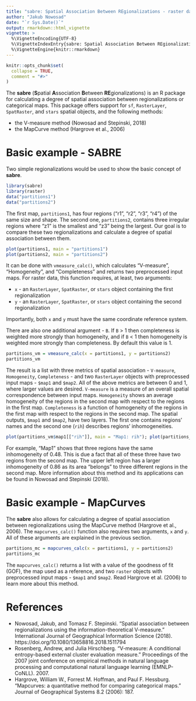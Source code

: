 ```yaml
---
title: "sabre: Spatial Association Between REgionalizations - raster data"
author: "Jakub Nowosad"
date: "`r Sys.Date()`"
output: rmarkdown::html_vignette
vignette: >
  %\VignetteEncoding{UTF-8}
  %\VignetteIndexEntry{sabre: Spatial Association Between REgionalizations - raster data}
  %\VignetteEngine{knitr::rmarkdown}
---
```


```r
knitr::opts_chunk$set(
  collapse = TRUE,
  comment = "#>"
)
```

The **sabre** (**S**patial **A**ssociation **B**etween **RE**gionalizations) is an R package for calculating a degree of spatial association between regionalizations or categorical maps.
This package offers support for `sf`, `RasterLayer`, `SpatRaster`, and `stars` spatial objects, and the following methods:

- the V-measure method (Nowosad and Stepinski, 2018)
- the MapCurve method (Hargrove et al., 2006)

# Basic example - SABRE

Two simple regionalizations would be used to show the basic concept of **sabre**.

```r
library(sabre)
library(raster)
data("partitions1")
data("partitions2")
```

The first map, `partitions1`, has four regions ("r1", "r2", "r3", "r4") of the same size and shape. 
The second one, `partitions2`, contains three irregular regions where "z1" is the smallest and "z3" being the largest.
Our goal is to compare these two regionalizations and calculate a degree of spatial association between them.

```r
plot(partitions1, main = "partitions1")
plot(partitions2, main = "partitions2")
```

It can be done with `vmeasure_calc()`, which calculates "V-measure", "Homogeneity", and "Completeness" and returns two preprocessed input maps. 
For raster data, this function requires, at least, two arguments:

* `x` - an `RasterLayer`, `SpatRaster`, or `stars` object containing the first regionalization
* `y` - an `RasterLayer`, `SpatRaster`, or `stars` object containing the second regionalization

Importantly, both `x` and `y` must have the same coordinate reference system.

There are also one additional argument - `B`.
If `B` > 1 then completeness is weighted more strongly than homogeneity, and if `B` < 1 then homogeneity is weighted more strongly than completeness.
By default this value is 1.

```r
partitions_vm = vmeasure_calc(x = partitions1, y = partitions2)
partitions_vm
```

The result is a list with three metrics of spatial association - `V-measure`, `Homogeneity`, `Completeness` - and two `RasterLayer` objects with preprocessed input maps - `$map1` and `$map2`.
All of the above metrics are between 0 and 1, where larger values are desired.
`V-measure` is a measure of an overall spatial correspondence between input maps.
`Homogeneity` shows an average homogeneity of the regions in the second map with respect to the regions in the first map.
`Completeness` is a function of homogeneity of the regions in the first map with respect to the regions in the second map.
The spatial outputs, `$map1` and `$map2`, have two layers. 
The first one contains regions' names and the second one (`rih`) describes regions' inhomogeneities.

```r
plot(partitions_vm$map1[["rih"]], main = "Map1: rih"); plot(partitions_vm$map2[["rih"]], main = "Map2: rih")
```

For example, "Map1" shows that three regions have the same inhomogeneity of 0.48. 
This is due a fact that all of these three have two regions from the second map.
The upper left region has a larger inhomogeneity of 0.86 as its area "belongs" to three different regions in the second map.
More information about this method and its applications can be found in Nowosad and Stepinski (2018). 

# Basic example - MapCurves

The **sabre** also allows for calculating a degree of spatial association between regionalizations using the MapCurve method (Hargrove et al., 2006). 
The `mapcurves_calc()` function also requires two arguments, `x` and `y`. 
All of these arguments are explained in the previous section.

```r
partitions_mc = mapcurves_calc(x = partitions1, y = partitions2)
partitions_mc
```

The `mapcurves_calc()` returns a list with a value of the goodness of fit (GOF), the map used as a reference, and two `raster` objects with preprocessed input maps - `$map1` and `$map2`.
Read Hargrove et al. (2006) to learn more about this method.

# References

- Nowosad, Jakub, and Tomasz F. Stepinski. "Spatial association between regionalizations using the information-theoretical V-measure." International Journal of Geographical Information Science (2018). https://doi.org/10.1080/13658816.2018.1511794
- Rosenberg, Andrew, and Julia Hirschberg. "V-measure: A conditional entropy-based external cluster evaluation measure." Proceedings of the 2007 joint conference on empirical methods in natural language processing and computational natural language learning (EMNLP-CoNLL). 2007.
- Hargrove, William W., Forrest M. Hoffman, and Paul F. Hessburg. "Mapcurves: a quantitative method for comparing categorical maps." Journal of Geographical Systems 8.2 (2006): 187.
